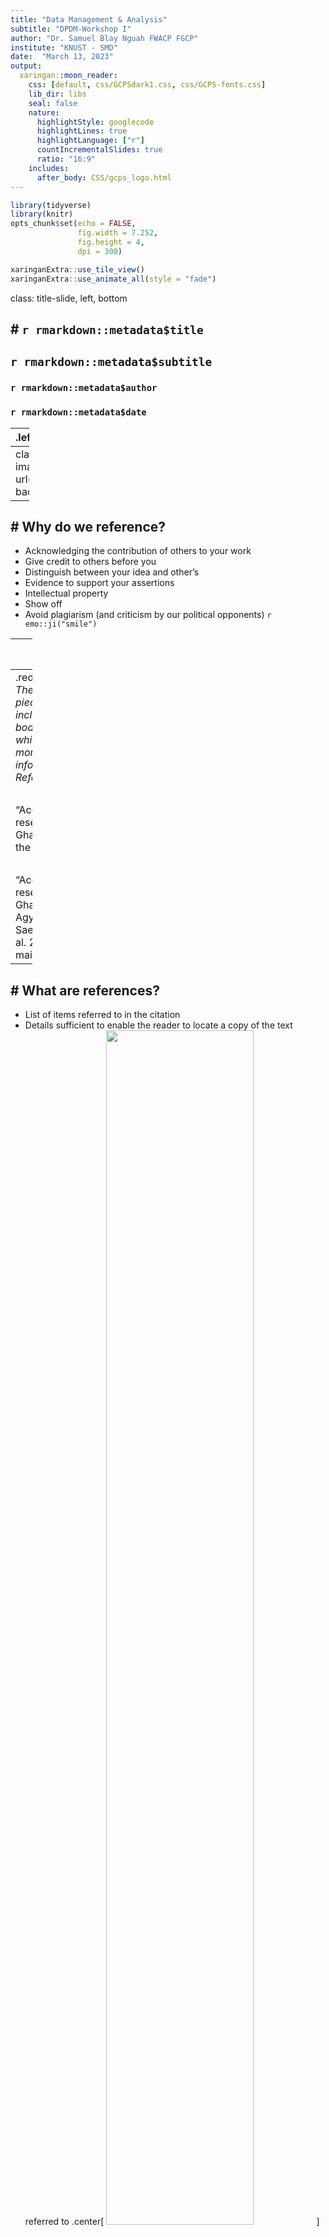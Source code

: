 ```yaml
---
title: "Data Management & Analysis"
subtitle: "DPDM-Workshop I"
author: "Dr. Samuel Blay Nguah FWACP FGCP"
institute: "KNUST - SMD"
date:  "March 13, 2023"
output:
  xaringan::moon_reader:
    css: [default, css/GCPSdark1.css, css/GCPS-fonts.css]
    lib_dir: libs
    seal: false
    nature:
      highlightStyle: googlecode
      highlightLines: true
      highlightLanguage: ["r"]
      countIncrementalSlides: true
      ratio: "16:9"
    includes:
      after_body: CSS/gcps_logo.html
---
```


```r
library(tidyverse)
library(knitr)
opts_chunk$set(echo = FALSE,
               fig.width = 7.252,
               fig.height = 4,
               dpi = 300)

xaringanExtra::use_tile_view()
xaringanExtra::use_animate_all(style = "fade")

```

class: title-slide, left, bottom

# `r rmarkdown::metadata$title`
----
## **`r rmarkdown::metadata$subtitle`**
### `r rmarkdown::metadata$author`
### `r rmarkdown::metadata$date`



---
.left-column[
# Outline
]

.right-column[
- Definition of citation, reference and bibliography
- Why do we reference
- What should I site in my write-up
- Quotes, paraphrasing and summaries
- Positioning references
- Different styles of reference
- Referencing software and website
- Mendeley software
]

---
class: center, middle
background-image: url("Images/akufo_addo_plagiarism.jpg") 
background-size: cover

---
# Why do we reference?
----
- Acknowledging the contribution of others to your work
- Give credit to others before you
- Distinguish between your idea and other’s
- Evidence to support your assertions
- Intellectual property
- Show off
- Avoid plagiarism (and criticism by our political opponents) `r emo::ji("smile")`

---
# What is a Citation?
----
.red[
.center[
_These are small pieces of text included in the body of a work which point to more detailed information in the References._
]
]

<br>

"According to a research done in Ghana .red[[1,2]] the  main..."

<br>

“According to a research done in Ghana(.red[Asafo-Agyei et al. 2017; Saeed et al. 2015]) the  main……”

---
# What are references?
----

- List of items referred to in the citation
- Details sufficient to enable the reader to locate a copy of the text referred to
.center[
<img src="Images/references_example.png" style="width: 70%" />
]

---
# Bibliography
----
- Similar to reference but contains other items <u>**not directly**</u> referred to in text of writing
- Usually included for suggested further readings
- Listed in alphabetical style
- Details sufficient to enable the reader to locate a copy of the text referred to

---
# What should you reference?
----
.pull-left[
- Journal articles
- Books
- Newspapers
- Magazines
- Pamphlets 
- Brochures
- Films
- Documentaries
- Television programs 
- Advertisements
- Definition of terms
]

.pull-right[
- Websites 
- Other electronic resources
- Letters
- Emails
- Online discussion forums
- Personal interviews
- Speeches
- Diagrams, tables, illustrations, charts or pictures.
- Others
]

---
# What not to reference
----
- Own experience, observation, thoughts, comments or conclusions.
- Offering your own analysis
- Using 'common knowledge' or folklore e.g:
    - "WHO’s primary role is to direct international health within the United Nations' system"
    - Kweku Ananse stories
- When using generally accepted facts or information 

---
background-image: url("Images/common_knowledge_pix.jpg")
background-position: bottom right
background-size: 40%, 40%

# What is common knowledge
----
- You must know it before you started the research
- Must be know by most readers if not all
- Usually locality or group specific
- Consider other readers of your work to conclude
- When in doubt CITE!!!!

---
.left-column[
# Quotes
]

.right-column[
- Use exact words even if wrongly spelt!
- Avoid long quotation if possible
- Short quote format
    - In quotation marks
    - Acknowledgement included in text

__Example:__

.center[
*According to Serwaa (2017) “The length of a baby is always proportional to his or her weight”.*
]
]

---
.left-column[
# Quotes
]

.right-column[
**Longer quotes**
- Separate from text by a line or two
- Usually indent
- No quotation marks
- Citation not in quotation

**Example** <br>
There are many definitions given to eating disorders but according to Osei:

.indent[
The eagerness of a person’s hunger pangs determines the amount of food eaten. This makes him a heavy eater if he eats all the portions served to him. He becomes full and does not want to eat again soon. Eating then is good for him.
]
(Osei, 2013)

]

---
.left-column[
# Quotes
]

.right-column[
- Leaving out a portion of a quote by using three dots with a space on either side

**Example**

The World Health Organization in its effort to help with the Ebola outbreak says:

>WHO, together with partners, has developed technical guidance and training materials .red[...] in accordance with the IHR (2005) core capacities requirements.

(WHO, 2017)

]

---
.left-column[
# Quotes
]

.right-column[
- Addition to a quote
    - Use square [---] brackets inside the quote
    - This shows your comment, explanation
    - [sic] shows your accuracy of transcription but an error in the original
    
>“There are many [.red[researchers]] who are not here.”

- Use of italics indicates your emphasis of words

>"WHO, together with partners, has developed technical guidance and training materials that can be used by countries to further strengthen their capacities to .bg-pink[prepare] and respond to disease .red[*outbreaks*], including Ebola virus disease, in accordance with the IHR (2005) core capacities requirements."

]

---
# Paraphrasing or summarizing
----

- Start with your own text
- Isolate the main ideas and elaborate/explain
- Should be shorter than original phrase
- Remember to site original source

**Example**

>Numerous studies in developing countries have used causes of death based on medical records as the "gold standard" [7, 24-26]

---
# Exercise
Where do we position the reference(s) in the paragraph below?

.q[
Most researchers agree that it is inappropriate to attempt to isolate a single main cause of an accident. However, earlier motor vehicle crash studies demonstrated that about 90% of all accidents could be attributed to road user characteristics. Hence, road user behavior is often examined for compliance with existing traffic rules and regulations. “Speed Kills” has been used for many years as an educational slogan to drive at reasonable speeds.
]

---
# Answer
.q[Most researchers agree that it is inappropriate to attempt to isolate a single main cause of an accident.red[(ref)]. However, earlier motor vehicle crash studies demonstrated that about 90% of all accidents could be attributed to road user characteristics .red[(ref)]. Hence, road user behavior is often examined for compliance with existing traffic rules and regulations .red[(ref)]. “Speed Kills” has been used for many years as an educational slogan to drive at reasonable speeds .red[(???)].
]

---
# Format of referencing
----

- Always acknowledged within the body of the text

- Reference exactly what is in original text!!!

- Compile the list at the bottom of the page or end of write-up as
    - Reference List 
    - List of Works Consulted 
    - Bibliography

- All details about source should be included in the list

---
class: center, middle
background-image: url("Images/ref_example_1.jpg") 
background-size: 80%

---
#Referencing styles
----
.pull-left[
## Parenthetical (Author-Date)
- American Psychological Association
- Harvard
- Chicago Author-Date
- Modern Language Association

## Footnote
- Chicago Footnote
- Turabian Note Style
]

.pull-right[
## Numbering
- Vancouver
- American institute of Physics
- American Medical Association
- IEEE (Institute of Elctectrical and Electronice engineers)
]

---
# Parenthetical referencing

----

.pull-left[
## Harvard
- Name of the author(s)
- Year published
- Title
- City published
- Publisher
- Pages used
]

.pull-right[
## APA
- Author
- Date content was published
- Title of content
- Publication information. This can be the website you got it from or the journal or book's publication information.
- Newspaper, magazines, articles: Treat the organisation like an author e.g (WHO, 2018)
]

---
# Parenthetical referencing - Website
----
- Use author and publication date or latest update 
- Unknown author?
    - Treat organisation as author
- Organisation unknown?
    - Use title of the web page as author
- Site not dated?
    - use ‘n.d.’ for ‘no date’
- In reference list include 
    - Date site accessed
    - Author &, date
    - Title of website and 
    - url.

---
.left-column[
#APA
]

.right-column[
<img src="Images/APA_referencing_style.jpg" style="width: 100%" />
]

---
.left-column[
#Havard
- Name of the author(s)
- Year published
- Title
- City published
- Publisher
- Pages used

]

.right-column[
<img src="Images/harvard_referencing_style.jpg" style="width: 100%" />
]

---
## Numerical referencing
----
- Citations appear in the same places as parenthetical version 
- Numbers used instead of author’s name and date of publication 
- Numbers could be written 
    - Raw (superscript)
    - Square brackets
    - Normal brackets

---
class: left
.left-column[
#American Medical Association
]

.right-column[
<img src="Images/ama_referencing_style.jpg" style="width: 100%" />
]

---
.left-column[
#IEEE style
]

.right-column[
<img src="Images/ieee_referencing_style.jpg" style="width: 100%" />
]

---
# Footnote referencing style 
<img src="Images/footnote_referencing_style.jpg" style="width: 100%" />

---
# Reference list
----
.pull-left[
- List of all cited references in the document
- The organisation depends of referencing style
- Parenthetical 
    - Listed in alphabetical order 
    - Other arrangement are style and publisher specific
- Numerical
    - List generated in order of appearance in document

]

.pull-right[
- Generally it should contain
    - Authors (family names and at least initials)
    - Journal article, chapter or conference paper
    - Name of journal, book, conference, etc.
    - Publication date
    - Volume number (for journals)
    - Editor,  publisher,  place of publication (for books)
    - Page numbers (of article or book chapter )

]

---
.left-column[
#Numerical List
]

.right-column[
<img src="Images/ama_referencing_style.jpg" style="width: 100%" />
]

---
class: left middle
.left-column[
#Parenthetical List
]

.right-column[
<img src="Images/APA_referencing_style.jpg" style="width: 100%" />
]

---
# The solution...
----
- Computers are far smarter at referencing than us so lets use them
- Online reference generators
    - Usually creates only one citation at time
    - Have very limited citation styles 
    - Not recommended for more than 3 references
- Software
    - A number of them
    - Offline  vrs Online
    - Free vrs commercial

---
background-image: url(Images/mendeley_logo.png)
background-position: bottom right
# Mendeley
- Preferred software for this workshop
- Free reference manager, networking and document organising software
- Runs on
    - Windows (desktop version)
    - macOS 
    - Linux. 
- App on Android
- App on iOS
- Mendeley Web (online social network for researchers)

---
.left-column[
# Mendeley library
]
.right-column[
- Add files to library
    - Import references in the format of
        - BibTex
        - Zotero
        - Endnote
        - Research information system (.ris) 
- PDFs (automatic .pdf metadata extraction)
- Automatic citation extraction form compatible webpages and databases
- Full-text search across papers and databases (PubMed, Google Scholar, Arxiv, etc)
- Smart filtering, tagging and automatic PDF file renaming
- PDF viewer with sticky notes, text highlighting and full-screen reading.
- Back-up and synchronization across multiple computers and devices
]

---
.left-column[
#Mendeley Desktop Library
]

.right-column[
<img src="Images/mendeley_library.jpg" style="width: 100%" />
]

---
# Citations
----
- Citations and bibliographies (needs installation of plugins)
    - Microsoft Word
    - OpenOffice.org
    - LibreOffice.
- Citation style
    - Both parenthetical and numerical styles 
    - Easily change form one form to another
- Exports citation as
    - BibTex
    - Zotero
    - Endnote
    - Research information system (.ris) 
    
---
class: middle, center
.left-column[
#Mendeley Word Plugin
]
.right-column[
<img src="Images/mendeley_word_plugin_old.jpg" style="width: 80%" /> <br>

<img src="Images/mendeley1.jpg" style="width: 70%" />

]

---

# Summary
----
- Definition of citation, reference and bibliography
- Why do we reference
- What should I site in my write-up
- Quotes, paraphrasing and summaries
- Positioning references
- Different styles of reference
- Referencing software and website
- Mendeley software

---
```r
gtsummary::theme_gtsummary_compact()
titanic <- 
    haven::read_dta("C:/Users/sbngu/Dropbox/DPDM/DPDM 2021/DPDM_Workshop_3_Complete_Files/titanic.dta")
titanic %>% 
    gtsummary::tbl_summary(
        by = survived
    ) %>% 
    gtsummary::bold_labels() %>% 
    gtsummary::add_overall() %>% 
    gtsummary::add_p()
```

---
class: inverse middle center hide-logo 

.bye[
    Thank you!`r emo::ji("running")``r emo::ji("running")``r emo::ji("running")`
]